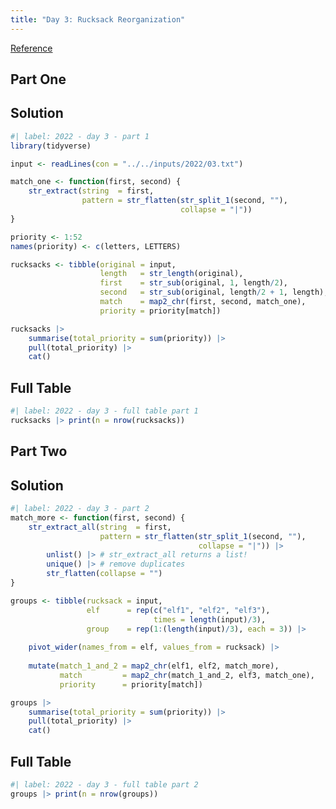 ```yaml
---
title: "Day 3: Rucksack Reorganization"
---
```


[Reference](https://adventofcode.com/2022/day/3)

## Part One

::: {.panel-tabset}

## Solution

```r
#| label: 2022 - day 3 - part 1
library(tidyverse)

input <- readLines(con = "../../inputs/2022/03.txt")

match_one <- function(first, second) {
    str_extract(string  = first,
                pattern = str_flatten(str_split_1(second, ""),
                                      collapse = "|"))
}

priority <- 1:52
names(priority) <- c(letters, LETTERS)

rucksacks <- tibble(original = input,
                    length   = str_length(original),
                    first    = str_sub(original, 1, length/2),
                    second   = str_sub(original, length/2 + 1, length),
                    match    = map2_chr(first, second, match_one),
                    priority = priority[match])

rucksacks |> 
    summarise(total_priority = sum(priority)) |> 
    pull(total_priority) |> 
    cat()
```

## Full Table

```r
#| label: 2022 - day 3 - full table part 1
rucksacks |> print(n = nrow(rucksacks))
```

:::

## Part Two

::: {.panel-tabset}

## Solution

```r
#| label: 2022 - day 3 - part 2
match_more <- function(first, second) {
    str_extract_all(string  = first,
                    pattern = str_flatten(str_split_1(second, ""),
                                          collapse = "|")) |> 
        unlist() |> # str_extract_all returns a list!
        unique() |> # remove duplicates
        str_flatten(collapse = "")
}

groups <- tibble(rucksack = input,
                 elf      = rep(c("elf1", "elf2", "elf3"),
                                times = length(input)/3),
                 group    = rep(1:(length(input)/3), each = 3)) |> 
    
    pivot_wider(names_from = elf, values_from = rucksack) |> 
    
    mutate(match_1_and_2 = map2_chr(elf1, elf2, match_more),
           match         = map2_chr(match_1_and_2, elf3, match_one),
           priority      = priority[match])

groups |> 
    summarise(total_priority = sum(priority)) |> 
    pull(total_priority) |> 
    cat()
```

## Full Table

```r
#| label: 2022 - day 3 - full table part 2
groups |> print(n = nrow(groups))
```

:::

